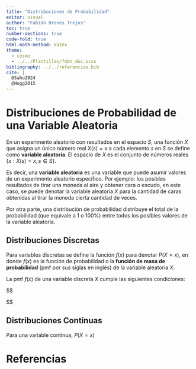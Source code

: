 ```yaml
---
title: "Distribuciones de Probabilidad"
editor: visual
author: "Fabián Brenes Trejos"
toc: true
number-sections: true
code-fold: true
html-math-method: katex
theme:
  - cosmo
  - ../../Plantillas/fmbt_doc.scss
bibliography: ../../referencias.bib
cite: |
  @Sahu2024
  @Hogg2015
---
```


# Distribuciones de Probabilidad de una Variable Aleatoria

En un experimento aleatorio con resultados en el espacio $S$, una función $X$ que asigna un único número real $X(s) = x$ a cada elemento $s$ en $S$ se define como **variable aleatoria**. El espacio de $X$ es el conjunto de números reales $\{x:X(s) = x, s \in S\}$.

Es decir, una **variable aleatoria** es una variable que puede asumir valores de un experimento aleatorio específico. Por ejemplo: los posibles resultados de tirar una moneda al aire y obtener cara o escudo, en este caso, se puede denotar la variable aleatoria $X$ para la cantidad de caras obtenidas al tirar la moneda cierta cantidad de veces.

Por otra parte, una distribución de probabilidad distribuye el total de la probabilidad (que equivale a 1 o 100%) entre todos los posibles valores de la variable aleatoria.

## Distribuciones Discretas

Para variables discretas se define la función $f(x)$ para denotar $P(X = x)$, en donde $f(x)$ es la función de probabilidad o la **función de masa de probabilidad** (pmf por sus siglas en inglés) de la variable aleatoria $X$.

La pmf $f(x)$ de una variable discreta $X$ cumple las siguientes condiciones:

$$ 
\begin{equation}
\begin{align}

&\textrm{(a)} \quad f(x) > 0, \quad x \in S; \\
&\textrm{(b)} \quad \sum_{x \in S} f(x) = 1; \\
&\textrm{(c)} \quad P(X \in A) = \sum_{x \in A} f(x), \quad \textrm{donde} \quad A \subset S.   

\end{align}
\end{equation} 

$$

## Distribuciones Continuas

Para una variable continua, $P(X = x)$

# Referencias
